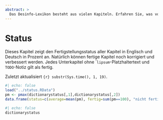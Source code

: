 ```yaml
---
abstract: > 
  Das Desinfo-Lexikon besteht aus vielen Kapiteln. Erfahren Sie, was vollständig ist und wo Sie noch beitragen können.
---
```



# Status {.unnumbered #sec-status-status}

Dieses Kapitel zeigt den Fertigstellungsstatus aller Kapitel in Englisch und Deutsch in Prozent an. Natürlich können fertige Kapitel noch korrigiert und verbessert werden. Jedes Unterkapitel ohne ```lipsum``-Platzhaltertext und ``TODO``-Notiz gilt als fertig.

Zuletzt aktualisiert `{r} substr(Sys.time(), 1, 19)`.

```R
#| echo: false
load("../status.RData")
pm <- pmax(dictionarystatus[,1],dictionarystatus[,2])
data.frame(status=c(average=mean(pm), fertig=sum(pm==100), "nicht fertig"=sum(pm!=100), "TOTAL"=length(pm)))
```

```R
#| echo: false
dictionarystatus
```
